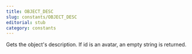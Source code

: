 ```yaml
---
title: OBJECT_DESC
slug: constants/OBJECT_DESC
editorial: stub
category: constants
---
```


<LSLConstant
	name="OBJECT_DESC"
	type="integer"
	value="2"
/>

Gets the object's description. If id is an avatar, an empty string is returned.
